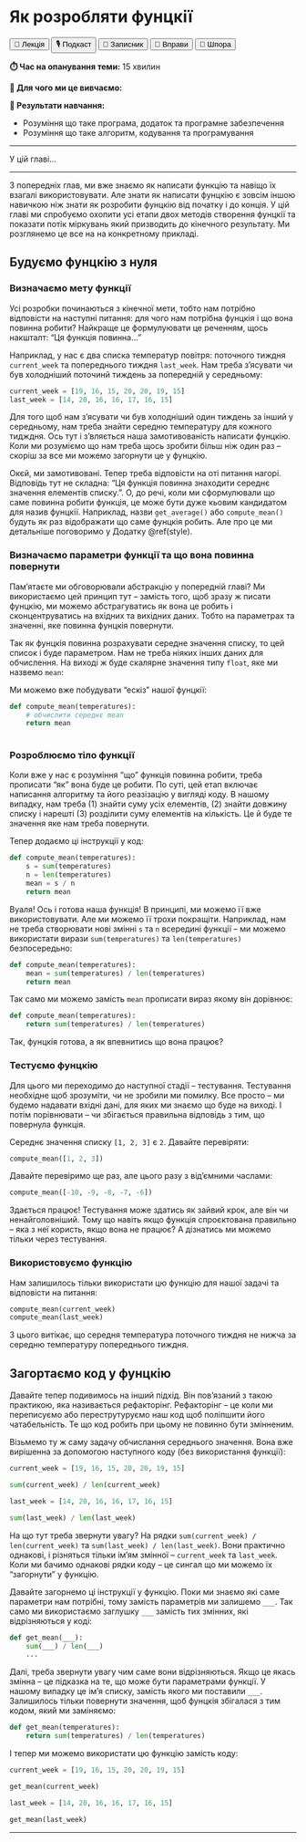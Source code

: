 # Як розробляти фунцкії 

<div class="btn-group">
  <button class="lecture">🎥 Лекція</button>
  <button class="podcast">🎙️ Подкаст</button>
  <button class="notebook">📓 Записник</button>
  <button class="exercises">🤸 Вправи</button>
  <button class="cheat">📝 Шпора</button>
</div>

**⏱️ Час на опанування теми:** 15 хвилин

**🤷 Для чого ми це вивчаємо:**

**🔑 Результати навчання:**

- Розуміння що таке програма, додаток та програмне забезпечення
- Розуміння що таке алгоритм, кодування та програмування 

---

У цій главі...

---

З попередніх глав, ми вже знаємо як написати функцію та навіщо їх взагалі використовувати. Але знати як написати фунцкію є зовсім іншою навичкою ніж знати як розробити фунцкію від початку і до конція. У цій главі ми спробуємо охопити усі етапи двох методів створення фунцкії та показати потік міркувань який призводить до кінечного результату. Ми розглянемо це все на на конкретному прикладі.

## Будуємо фунцкію з нуля

### Визначаємо мету функції

Усі розробки починаються з кінечної мети, тобто нам потрібно відповісти на наступні питання: для чого нам потрібна фунцкія і що вона повинна робити? Найкраще це формулуювати це реченням, щось накшталт: "Ця функція повинна..."

Наприклад, у нас є два списка температур повітря: поточного тиждня `current_week` та попереднього тиждня `last_week`. Нам треба з'ясувати чи був холодніший поточинй тиждень за попередній у середньому:

```python
current_week = [19, 16, 15, 20, 20, 19, 15]
last_week = [14, 20, 16, 16, 17, 16, 15]
```

Для того щоб нам з'ясувати чи був холодніший один тиждень за інший у середньому, нам треба знайти середню температуру для кожного тидждня. Ось тут і з'вляється наша замотивованість написати фунцкію. Коли ми розуміємо що нам треба щось зробити більш ніж один раз -- скоріш за все ми можемо загорнути це у фунцкію. 

Окєй, ми замотивовані. Тепер треба відповісти на оті питання нагорі. Відповідь тут не складна: "Ця функція повинна знаходити середнє значення елементів списку.". О, до речі, коли ми сформулювали що саме повинна робити функція, це може бути дуже кьовим кандидатом для назив фунцкії. Наприклад, назви `get_average()` або `compute_mean()` будуть як раз відображати що саме фунцкія робить. Але про це ми детальніше поговоримо у Додатку \@ref(style).

### Визначаємо параметри функції та що вона повинна повернути 

Пам'ятаєте ми обговорювали абстракцію у попередній главі? Ми використаємо цей принцип тут -- замість того, щоб зразу ж писати фунцкію, ми можемо абстрагуватись як вона це робить і сконцентруватись на вхідних та вихідних даних. Тобто на параметрах та значенні, яке повинна фунцкія повернути. 

Так як фунцкія повинна розрахувати середне значення списку, то цей список і буде параметром. Нам не треба ніяких інших даних для обчислення. На виході ж буде скалярне значення типу `float`, яке ми назвемо `mean`:

<!-- XXX: black box with temps as input and avg as output -->

Ми можемо вже побудувати "ескіз" нашої фунцкії: 

```python
def compute_mean(temperatures):
    # обчислити середнє mean
    return mean
    
```

### Розроблюємо тіло функції 

Коли вже у нас є розуміння "що" функція повинна робити, треба прописати "як" вона буде це робити. По суті, цей етап включає написання алгоритму та його реазізацію у вигляді коду. В нашому випадку, нам треба (1) знайти суму усіх елементів, (2) знайти довжину списку і нарешті (3) розділити суму елементів на кількість. Це й буде те значення яке нам треба повернути. 

<!-- XXX: flow chart of the function (1) sum (2) len (3) /  -->

Тепер додаємо ці інструкції у код:

```python
def compute_mean(temperatures):
    s = sum(temperatures)
    n = len(temperatures)
    mean = s / n
    return mean

```

Вуаля! Ось і готова наша функція! В принципі, ми можемо її вже використовувати. Але ми можемо її трохи покращіти. Наприклад, нам не треба створювати нові змінні `s` та `n` всередині функції -- ми можемо використати вирази `sum(temperatures)` та `len(temperatures)` безпосередьно: 

```python
def compute_mean(temperatures):
    mean = sum(temperatures) / len(temperatures)
    return mean

```

Так само ми можемо замість `mean` прописати вираз якому він дорівнює: 

```python
def compute_mean(temperatures):
    return sum(temperatures) / len(temperatures)

```

Так, фунцкія готова, а як впевнитись що вона працює?

### Тестуємо фунцкію 

Для цього ми переходимо до наступної стадії -- тестування. Тестування необхідне щоб зрозуміти, чи не зробили ми помилку. Все просто -- ми будемо надавати вхідні дані, для яких ми знаємо що буде на виході. І потім порівнювати -- чи збігається правильна відповідь з тим, що повернула функція. 

Середнє значення списку `[1, 2, 3]` є `2`. Давайте перевіряти: 

```python
compute_mean([1, 2, 3])
```

Давайте перевіримо ще раз, але цього разу з від'ємними часлами: 

```python
compute_mean([-10, -9, -8, -7, -6])
```

Здається працює! Тестування може здатись як зайвий крок, але він чи ненайголовніший. Тому що навіть якщо функція спроєктована правильно -- яка з неї користь, якщо вона не працює? А дізнатись ми можемо тільки через тестування.

### Використовуємо функцію

Нам залишилось тільки використати цю функцію для нашої задачі та відповісти на питання: 

```python
compute_mean(current_week)
compute_mean(last_week)
```

З цього витікає, що середня температура поточного тиждня не нижча за середню температуру попереднього тиждня. 

## Загортаємо код у фунцкію 

Давайте тепер подивимось на інший підхід. Він пов'язаний з такою практикою, яка називається рефакторінг. Рефакторінг -- це коли ми переписуємо або переструтуруємо наш код щоб поліпшити його чатабельність. Те що код робить при цьому не повинно бути змінненим.

Візьмемо ту ж саму задачу обчислання середнього значення. Вона вже вирішенна за допомогою наступного коду (без використання функції): 

```python
current_week = [19, 16, 15, 20, 20, 19, 15]

sum(current_week) / len(current_week)

last_week = [14, 20, 16, 16, 17, 16, 15]

sum(last_week) / len(last_week)
```

На що тут треба звернути увагу? На рядки `sum(current_week) / len(current_week)` та `sum(last_week) / len(last_week)`. Вони практично однакові, і різняться тільки ім'ям змінної -- `current_week` та `last_week`. Коли ми бачимо однакові рядки коду -- це сингал що ми можемо їх "загорнути" у функцію. 

Давайте загорнемо ці інструкції у функцію. Поки ми знаємо які саме параметри нам потрібні, тому замість параметрів ми залишемо `___`. Так само ми використаємо заглушку `___` замість тих змінних, які відрізняються у коді: 

```python
def get_mean(___): 
    sum(___) / len(___)
    ...
```

Далі, треба звернути увагу чим саме вони відрізняються. Якщо це якась змінна -- це підказка на те, що може бути параметрами функції. У нашому випадку це ім'я списку, замість якого ми поставили `___`. Залишилось тільки повернути значення, щоб фунцкія збігалася з тим кодом, який ми заміняємо: 

```python
def get_mean(temperatures): 
    return sum(temperatures) / len(temperatures)

```

І тепер ми можемо використати цю функцію замість коду: 

```python
current_week = [19, 16, 15, 20, 20, 19, 15]

get_mean(current_week)

last_week = [14, 20, 16, 16, 17, 16, 15]

get_mean(last_week)
```

---
